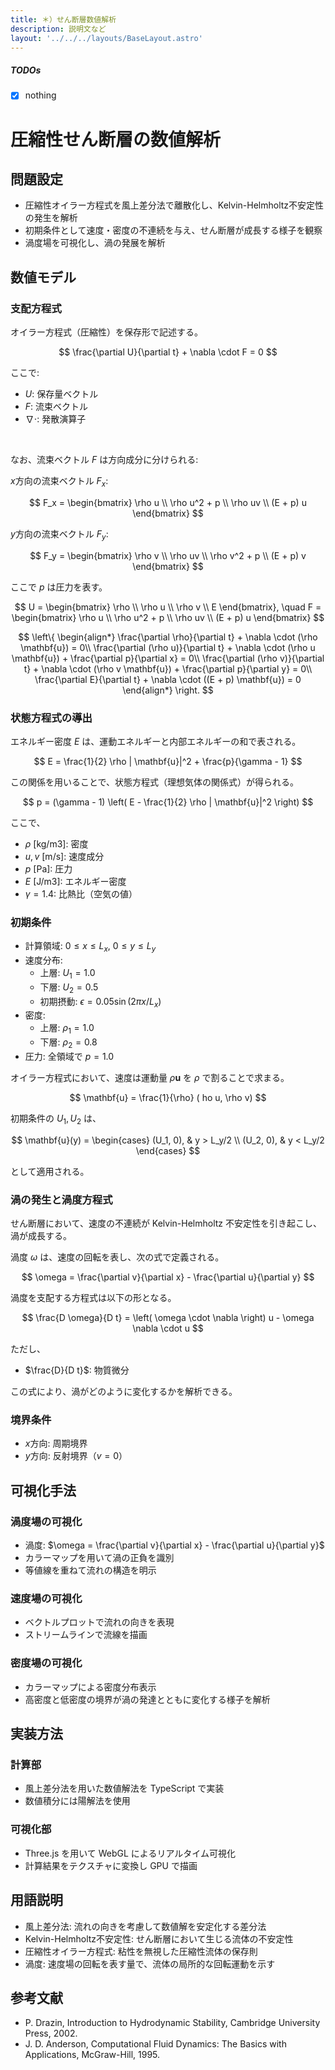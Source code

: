```yaml
---
title: ＊）せん断層数値解析
description: 説明文など
layout: '../../../layouts/BaseLayout.astro'
---
```



<StandardStyle />

##### TODOs

 - [x] nothing


# 圧縮性せん断層の数値解析

## 問題設定

- 圧縮性オイラー方程式を風上差分法で離散化し、Kelvin-Helmholtz不安定性の発生を解析
- 初期条件として速度・密度の不連続を与え、せん断層が成長する様子を観察
- 渦度場を可視化し、渦の発展を解析

## 数値モデル

### 支配方程式

オイラー方程式（圧縮性）を保存形で記述する。

$$
\frac{\partial U}{\partial t} + \nabla \cdot F = 0
$$

ここで:
- $U$: 保存量ベクトル
- $F$: 流束ベクトル
- $\nabla \cdot$: 発散演算子


<br />

なお、流束ベクトル $F$ は方向成分に分けられる:

$x$方向の流束ベクトル $F_x$:

$$
F_x = \begin{bmatrix} 
\rho u \\
\rho u^2 + p \\
\rho uv \\
(E + p) u
\end{bmatrix}
$$

$y$方向の流束ベクトル $F_y$:

$$
F_y = \begin{bmatrix} 
\rho v \\
\rho uv \\
\rho v^2 + p \\
(E + p) v
\end{bmatrix}
$$

ここで $p$ は圧力を表す。


$$
U = \begin{bmatrix} 
\rho \\
\rho u \\
\rho v \\
E
\end{bmatrix}, \quad
F = \begin{bmatrix} 
\rho u \\
\rho u^2 + p \\
\rho uv \\
(E + p) u
\end{bmatrix}
$$

$$
\left\{
\begin{align*}
\frac{\partial \rho}{\partial t} + \nabla \cdot (\rho \mathbf{u}) = 0\\
\frac{\partial (\rho u)}{\partial t} + \nabla \cdot (\rho u \mathbf{u}) + \frac{\partial p}{\partial x} = 0\\
\frac{\partial (\rho v)}{\partial t} + \nabla \cdot (\rho v \mathbf{u}) + \frac{\partial p}{\partial y} = 0\\
\frac{\partial E}{\partial t} + \nabla \cdot ((E + p) \mathbf{u}) = 0
\end{align*}
\right.
$$




### 状態方程式の導出

エネルギー密度 $E$ は、運動エネルギーと内部エネルギーの和で表される。

$$
E = \frac{1}{2} \rho |
\mathbf{u}|^2 + \frac{p}{\gamma - 1}
$$

この関係を用いることで、状態方程式（理想気体の関係式）が得られる。

$$
p = (\gamma - 1) \left( E - \frac{1}{2} \rho |
\mathbf{u}|^2 \right)
$$

ここで、
- $\rho$ [kg/m3]: 密度
- $u, v$ [m/s]: 速度成分
- $p$ [Pa]: 圧力
- $E$ [J/m3]: エネルギー密度
- $\gamma = 1.4$: 比熱比（空気の値）

### 初期条件

- 計算領域: $0 \leq x \leq L_x$, $0 \leq y \leq L_y$
- 速度分布:
  - 上層: $U_1 = 1.0$
  - 下層: $U_2 = 0.5$
  - 初期摂動: $\epsilon = 0.05 \sin(2\pi x / L_x)$
- 密度:
  - 上層: $\rho_1 = 1.0$
  - 下層: $\rho_2 = 0.8$
- 圧力: 全領域で $p = 1.0$

オイラー方程式において、速度は運動量 $\rho \mathbf{u}$ を $\rho$ で割ることで求まる。

$$
\mathbf{u} = \frac{1}{\rho} (
ho u, \rho v)
$$

初期条件の $U_1, U_2$ は、

$$
\mathbf{u}(y) = 
\begin{cases}
    (U_1, 0), & y > L_y/2 \\
    (U_2, 0), & y < L_y/2
\end{cases}
$$

として適用される。

### 渦の発生と渦度方程式

せん断層において、速度の不連続が Kelvin-Helmholtz 不安定性を引き起こし、渦が成長する。

渦度 $\omega$ は、速度の回転を表し、次の式で定義される。

$$
\omega = \frac{\partial v}{\partial x} - \frac{\partial u}{\partial y}
$$

渦度を支配する方程式は以下の形となる。

$$
\frac{D \omega}{D t} = \left( \omega \cdot \nabla \right) u - \omega \nabla \cdot u
$$

ただし、
- $\frac{D}{D t}$: 物質微分

この式により、渦がどのように変化するかを解析できる。

### 境界条件

- $x$方向: 周期境界
- $y$方向: 反射境界（$v = 0$）

## 可視化手法

### 渦度場の可視化

- 渦度: $\omega = \frac{\partial v}{\partial x} - \frac{\partial u}{\partial y}$
- カラーマップを用いて渦の正負を識別
- 等値線を重ねて流れの構造を明示

### 速度場の可視化

- ベクトルプロットで流れの向きを表現
- ストリームラインで流線を描画

### 密度場の可視化

- カラーマップによる密度分布表示
- 高密度と低密度の境界が渦の発達とともに変化する様子を解析

## 実装方法

### 計算部

- 風上差分法を用いた数値解法を TypeScript で実装
- 数値積分には陽解法を使用

### 可視化部

- Three.js を用いて WebGL によるリアルタイム可視化
- 計算結果をテクスチャに変換し GPU で描画

## 用語説明

- 風上差分法: 流れの向きを考慮して数値解を安定化する差分法
- Kelvin-Helmholtz不安定性: せん断層において生じる流体の不安定性
- 圧縮性オイラー方程式: 粘性を無視した圧縮性流体の保存則
- 渦度: 速度場の回転を表す量で、流体の局所的な回転運動を示す

## 参考文献

- P. Drazin, Introduction to Hydrodynamic Stability, Cambridge University Press, 2002.
- J. D. Anderson, Computational Fluid Dynamics: The Basics with Applications, McGraw-Hill, 1995.


